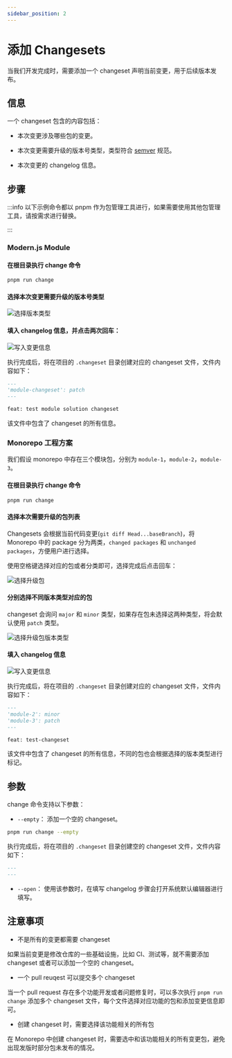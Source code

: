 ```yaml
---
sidebar_position: 2
---
```


# 添加 Changesets

当我们开发完成时，需要添加一个 changeset 声明当前变更，用于后续版本发布。

## 信息

一个 changeset 包含的内容包括：

- 本次变更涉及哪些包的变更。

- 本次变更需要升级的版本号类型，类型符合 [semver](https://semver.org/) 规范。

- 本次变更的 changelog 信息。

## 步骤

:::info
以下示例命令都以 pnpm 作为包管理工具进行，如果需要使用其他包管理工具，请按需求进行替换。

:::

### Modern.js Module

#### 在根目录执行 change 命令

```bash
pnpm run change
```

#### 选择本次变更需要升级的版本号类型

![选择版本类型](https://lf3-static.bytednsdoc.com/obj/eden-cn/zq-uylkvT/ljhwZthlaukjlkulzlp/changeset-select-version.png)

#### 填入 changelog 信息，并点击两次回车：

![写入变更信息](https://lf3-static.bytednsdoc.com/obj/eden-cn/zq-uylkvT/ljhwZthlaukjlkulzlp/changeset-input-changelog.png)

执行完成后，将在项目的 `.changeset` 目录创建对应的 changeset 文件，文件内容如下：

```markdown
---
'module-changeset': patch
---

feat: test module solution changeset
```

该文件中包含了 changeset 的所有信息。

### Monorepo 工程方案

我们假设 monorepo 中存在三个模块包，分别为 `module-1`，`module-2`，`module-3`。

#### 在根目录执行 change 命令

```bash
pnpm run change
```

#### 选择本次需要升级的包列表

Changesets 会根据当前代码变更(`git diff Head...baseBranch`)，将 Monorepo 中的 package 分为两类，`changed packages` 和 `unchanged packages`，方便用户进行选择。

使用空格键选择对应的包或者分类即可，选择完成后点击回车：

![选择升级包](https://lf3-static.bytednsdoc.com/obj/eden-cn/zq-uylkvT/ljhwZthlaukjlkulzlp/changeset-select-packages.png)

#### 分别选择不同版本类型对应的包

changeset 会询问 `major` 和 `minor` 类型，如果存在包未选择这两种类型，将会默认使用 `patch` 类型。

![选择升级包版本类型](https://lf3-static.bytednsdoc.com/obj/eden-cn/zq-uylkvT/ljhwZthlaukjlkulzlp/changeset-auto-select-patch.png)

#### 填入 changelog 信息

![写入变更信息](https://lf3-static.bytednsdoc.com/obj/eden-cn/zq-uylkvT/ljhwZthlaukjlkulzlp/changeset-input-changelog-monorepo.png)

执行完成后，将在项目的 `.changeset` 目录创建对应的 changeset 文件，文件内容如下：

```markdown
---
'module-2': minor
'module-3': patch
---

feat: test-changeset
```

该文件中包含了 changeset 的所有信息，不同的包也会根据选择的版本类型进行标记。

## 参数

change 命令支持以下参数：

- `--empty`： 添加一个空的 changeset。

```bash
pnpm run change --empty
```

执行完成后，将在项目的 `.changeset` 目录创建空的 changeset 文件，文件内容如下：

```markdown
---
---
```

- `--open`： 使用该参数时，在填写 changelog 步骤会打开系统默认编辑器进行填写。

## 注意事项

- 不是所有的变更都需要 changeset

如果当前变更是修改仓库的一些基础设施，比如 CI、测试等，就不需要添加 changeset 或者可以添加一个空的 changeset。

- 一个 pull reuqest 可以提交多个 changeset

当一个 pull request 存在多个功能开发或者问题修复时，可以多次执行 `pnpm run change` 添加多个 changeset 文件，每个文件选择对应功能的包和添加变更信息即可。

- 创建 changeset 时，需要选择该功能相关的所有包

在 Monorepo 中创建 changeset 时，需要选中和该功能相关的所有变更包，避免出现发版时部分包未发布的情况。
